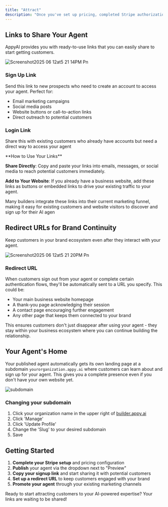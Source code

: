 ```yaml
---
title: "Attract"
description: "Once you've set up pricing, completed Stripe authorization, and published your agent - you can start attracting customers to your agent with shareable links. Attract is where you'll get the URLs to promote your agent and drive signups."
---
```


## Links to Share Your Agent

AppyAI provides you with ready-to-use links that you can easily share to start getting customers.

![Screenshot2025 06 12at5 21 14PM Pn](/images/Screenshot2025-06-12at5.21.14PM.png)

### Sign Up Link

Send this link to new prospects who need to create an account to access your agent. Perfect for:

- Email marketing campaigns
- Social media posts
- Website buttons or call-to-action links
- Direct outreach to potential customers

### Login Link

Share this with existing customers who already have accounts but need a direct way to access your agent

<Tip>
  **How to Use Your Links**

  **Share Directly**: Copy and paste your links into emails, messages, or social media to reach potential customers immediately.

  **Add to Your Website**: If you already have a business website, add these links as buttons or embedded links to drive your existing traffic to your agent.

  Many builders integrate these links into their current marketing funnel, making it easy for existing customers and website visitors to discover and sign up for their AI agen
</Tip>

## Redirect URLs for Brand Continuity

Keep customers in your brand ecosystem even after they interact with your agent.

![Screenshot2025 06 12at5 21 20PM Pn](/images/Screenshot2025-06-12at5.21.20PM.png)

### Redirect URL

When customers sign out from your agent or complete certain authentication flows, they'll be automatically sent to a URL you specify. This could be:

- Your main business website homepage
- A thank-you page acknowledging their session
- A contact page encouraging further engagement
- Any other page that keeps them connected to your brand

This ensures customers don't just disappear after using your agent - they stay within your business ecosystem where you can continue building the relationship.

## Your Agent's Home

Your published agent automatically gets its own landing page at a subdomain `yourorganization.appy.ai` where customers can learn about and sign up for your agent. This gives you a complete presence even if you don't have your own website yet.

![subdomain](/images/Screenshot2025-06-16at12.41.05PM.png)

### Changing your subdomain

1. Click your organization name in the upper right of [builder.appy.ai](http://builder.appy.ai)
2. Click 'Manage'
3. Click 'Update Profile'
4. Change the 'Slug' to your desired subdomain
5. Save

## Getting Started

1. **Complete your Stripe setup** and pricing configuration
2. **Publish** your agent via the dropdown next to "Preview"
3. **Copy your signup link** and start sharing it with potential customers
4. **Set up a redirect URL** to keep customers engaged with your brand
5. **Promote your agent** through your existing marketing channels

Ready to start attracting customers to your AI-powered expertise? Your links are waiting to be shared\!